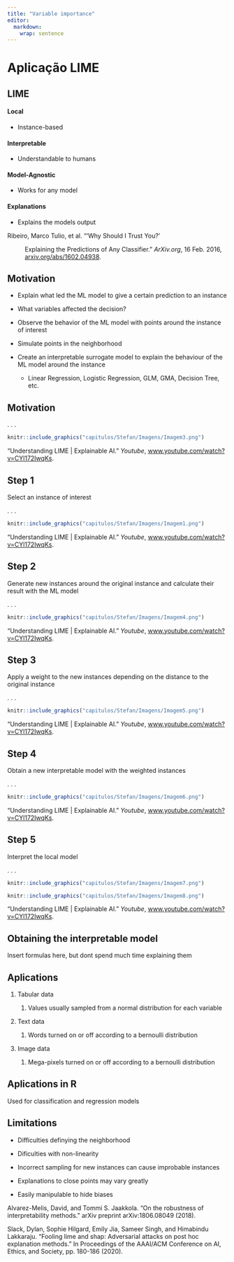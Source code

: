 ```yaml
---
title: "Variable importance"
editor: 
  markdown: 
    wrap: sentence
---
```


# Aplicação LIME

## LIME

#### **Local**

-   Instance-based

#### **Interpretable**

-   Understandable to humans

#### Model-Agnostic

-   Works for any model

#### Explanations

-   Explains the models output

::: footer

Ribeiro, Marco Tulio, et al. "'Why Should I Trust You?'

:   Explaining the Predictions of Any Classifier." *ArXiv.org*, 16 Feb. 2016, [arxiv.org/abs/1602.04938](arxiv.org/abs/1602.04938).
:::

## Motivation

-   Explain what led the ML model to give a certain prediction to an instance

-   What variables affected the decision?

-   Observe the behavior of the ML model with points around the instance of interest

-   Simulate points in the neighborhood

-   Create an interpretable surrogate model to explain the behaviour of the ML model around the instance

    -   Linear Regression, Logistic Regression, GLM, GMA, Decision Tree, etc.

## Motivation

. . .

```r
knitr::include_graphics("capitulos/Stefan/Imagens/Imagem3.png")
```

::: footer
"Understanding LIME \| Explainable AI." *Youtube*, [www.youtube.com/watch?v=CYl172IwqKs](www.youtube.com/watch?v=CYl172IwqKs).
:::

## Step 1

Select an instance of interest

. . .

```r
knitr::include_graphics("capitulos/Stefan/Imagens/Imagem1.png")
```

::: footer
"Understanding LIME \| Explainable AI." *Youtube*, [www.youtube.com/watch?v=CYl172IwqKs](www.youtube.com/watch?v=CYl172IwqKs).
:::

## Step 2

Generate new instances around the original instance and calculate their result with the ML model

. . .

```r
knitr::include_graphics("capitulos/Stefan/Imagens/Imagem4.png")
```

::: footer
"Understanding LIME \| Explainable AI." *Youtube*, [www.youtube.com/watch?v=CYl172IwqKs](www.youtube.com/watch?v=CYl172IwqKs).
:::

## Step 3

Apply a weight to the new instances depending on the distance to the original instance

. . .

```r
knitr::include_graphics("capitulos/Stefan/Imagens/Imagem5.png")
```

::: footer
"Understanding LIME \| Explainable AI." *Youtube*, [www.youtube.com/watch?v=CYl172IwqKs](www.youtube.com/watch?v=CYl172IwqKs).
:::

## Step 4

Obtain a new interpretable model with the weighted instances

. . .

```r
knitr::include_graphics("capitulos/Stefan/Imagens/Imagem6.png")
```

::: footer
"Understanding LIME \| Explainable AI." *Youtube*, [www.youtube.com/watch?v=CYl172IwqKs](www.youtube.com/watch?v=CYl172IwqKs).
:::

## Step 5

Interpret the local model

. . .

```r
knitr::include_graphics("capitulos/Stefan/Imagens/Imagem7.png")
```

```r
knitr::include_graphics("capitulos/Stefan/Imagens/Imagem8.png")
```

::: footer
"Understanding LIME \| Explainable AI." *Youtube*, [www.youtube.com/watch?v=CYl172IwqKs](www.youtube.com/watch?v=CYl172IwqKs).
:::

## Obtaining the interpretable model

Insert formulas here, but dont spend much time explaining them

## Aplications

1.  Tabular data

    1.  Values usually sampled from a normal distribution for each variable

2.  Text data

    1.  Words turned on or off according to a bernoulli distribution

3.  Image data

    1.  Mega-pixels turned on or off according to a bernoulli distribution

## Aplications in R

Used for classification and regression models

## Limitations

-   Difficulties definying the neighborhood

-   Dificulties with non-linearity

-   Incorrect sampling for new instances can cause improbable instances

-   Explanations to close points may vary greatly

-   Easily manipulable to hide biases

::: footer
Alvarez-Melis, David, and Tommi S. Jaakkola.
"On the robustness of interpretability methods." arXiv preprint arXiv:1806.08049 (2018).

Slack, Dylan, Sophie Hilgard, Emily Jia, Sameer Singh, and Himabindu Lakkaraju.
"Fooling lime and shap: Adversarial attacks on post hoc explanation methods." In Proceedings of the AAAI/ACM Conference on AI, Ethics, and Society, pp. 180-186 (2020).
:::
